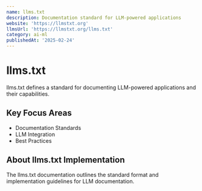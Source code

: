 ```yaml
---
name: llms.txt
description: Documentation standard for LLM-powered applications
website: 'https://llmstxt.org'
llmsUrl: 'https://llmstxt.org/llms.txt'
category: ai-ml
publishedAt: '2025-02-24'
---
```


# llms.txt

llms.txt defines a standard for documenting LLM-powered applications and their capabilities.

## Key Focus Areas

- Documentation Standards
- LLM Integration
- Best Practices

## About llms.txt Implementation

The llms.txt documentation outlines the standard format and implementation guidelines for LLM documentation.
